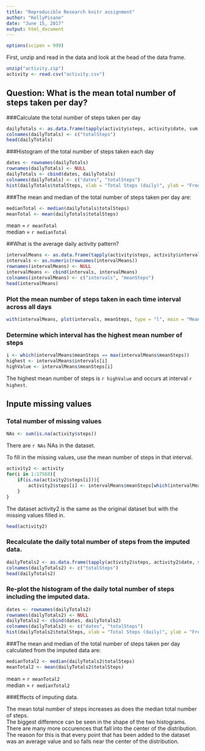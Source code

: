 ```yaml
---
title: "Reproducible Research knitr assignment"
author: "KellyPisane"
date: "June 15, 2017"
output: html_document
---
```

```r
options(scipen = 999)
```

First, unzip and read in the data and look at the head of the data frame. 
```r
unzip("activity.zip")
activity <- read.csv("activity.csv")
```

## Question: What is the mean total number of steps taken per day?  

###Calculate the total number of steps taken per day  
```r
dailyTotals <- as.data.frame(tapply(activity$steps, activity$date, sum, na.rm = TRUE))
colnames(dailyTotals) <- c("totalSteps")
head(dailyTotals)
```

###Histogram of the total number of steps taken each day  
```r
dates <- rownames(dailyTotals)
rownames(dailyTotals) <- NULL
dailyTotals <- cbind(dates, dailyTotals)
colnames(dailyTotals) <- c("dates", "totalSteps")
hist(dailyTotals$totalSteps, xlab = "Total Steps (daily)", ylab = "Frequency", main = "Daily Steps", col = "red")
```

###The mean and median of the total number of steps taken per day are:    
```r
medianTotal <- median(dailyTotals$totalSteps)
meanTotal <- mean(dailyTotals$totalSteps)
```

mean = `r meanTotal`  
median = `r medianTotal`  

##What is the average daily activity pattern?  

```r
intervalMeans <- as.data.frame(tapply(activity$steps, activity$interval, mean, na.rm = TRUE))
intervals <- as.numeric(rownames(intervalMeans))
rownames(intervalMeans) <- NULL
intervalMeans <- cbind(intervals, intervalMeans)
colnames(intervalMeans) <- c("intervals", "meanSteps")
head(intervalMeans)
```

### Plot the mean number of steps taken in each time interval across all days  

```r
with(intervalMeans, plot(intervals, meanSteps, type = "l", main = "Mean Steps per 5 Minute Interval", xlab = "Time (minutes)", ylab = "Mean Number of Steps"))

```

### Determine which interval has the highest mean number of steps

```r
i <- which(intervalMeans$meanSteps == max(intervalMeans$meanSteps))
highest <- intervalMeans$intervals[i]
highValue <- intervalMeans$meanSteps[i]
```
The highest mean number of steps is `r highValue` and occurs at interval `r highest`.  

## Inpute missing values  

### Total number of missing values 

```r
NAs <- sum(is.na(activity$steps))
```
  
There are `r NAs` NAs in the dataset.  

To fill in the missing values, use the mean number of steps in that interval. 

```r
activity2 <- activity
for(i in 1:17568){
    if(is.na(activity2$steps[i])){
        activity2$steps[i] <- intervalMeans$meanSteps[which(intervalMeans$intervals == activity2$interval[i])]
    }
}
```
  
The dataset activity2 is the same as the original dataset but with the missing values filled in.  

```r
head(activity2)
```

### Recalculate the daily total number of steps from the imputed data.  

```r
dailyTotals2 <- as.data.frame(tapply(activity2$steps, activity2$date, sum, na.rm = TRUE))
colnames(dailyTotals2) <- c("totalSteps")
head(dailyTotals2)
```

### Re-plot the histogram of the daily total number of steps including the imputed data.  

```r
dates <- rownames(dailyTotals2)
rownames(dailyTotals2) <- NULL
dailyTotals2 <- cbind(dates, dailyTotals2)
colnames(dailyTotals2) <- c("dates", "totalSteps")
hist(dailyTotals2$totalSteps, xlab = "Total Steps (daily)", ylab = "Frequency", main = "Daily Steps", col = "red")
```

###The mean and median of the total number of steps taken per day calculated from the imputed data are:    
```r
medianTotal2 <- median(dailyTotals2$totalSteps)
meanTotal2 <- mean(dailyTotals2$totalSteps)
```

mean = `r meanTotal2`  
median = `r medianTotal2`  


###Effects of imputing data.  

The mean total number of steps increases as does the median total number of steps.  
The biggest difference can be seen in the shape of the two histograms. There are many more occurences that fall into the center of the distribution.  The reason for this is that every point that has been added to the dataset was an average value and so falls near the center of the distribution.  
